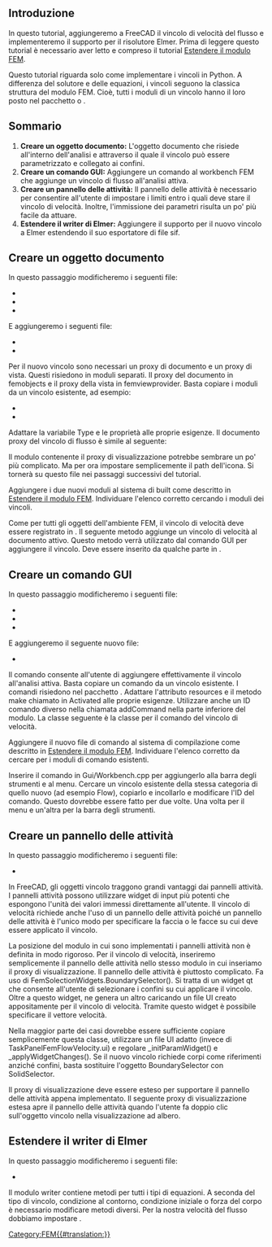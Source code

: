 <languages/>

{{TutorialInfo/it
|Topic=Aggiungere vincoli FEM 
|Level= 
|Time= 
|Author=[[User:M42kus|M42kus]]
|FCVersion=
|Files=
}}

<span id="Introduction"></span>
== Introduzione ==

In questo tutorial, aggiungeremo a FreeCAD il vincolo di velocità del flusso e implementeremo il supporto per il risolutore Elmer. Prima di leggere questo tutorial è necessario aver letto e compreso il tutorial [[Extend_FEM_Module/it| Estendere il modulo FEM]].

Questo tutorial riguarda solo come implementare i vincoli in Python. A differenza del solutore e delle equazioni, i vincoli seguono la classica struttura del modulo FEM. Cioè, tutti i moduli di un vincolo hanno il loro posto nel pacchetto {{Incode|femobjects}} o {{Incode|femviewprovider}}.

<span id="Summary"></span>
== Sommario ==

# '''Creare un oggetto documento:''' L'oggetto documento che risiede all'interno dell'analisi e attraverso il quale il vincolo può essere parametrizzato e collegato ai confini.
# '''Creare un comando GUI:''' Aggiungere un comando al workbench FEM che aggiunge un vincolo di flusso all'analisi attiva.
# '''Creare un pannello delle attività:''' Il pannello delle attività è necessario per consentire all'utente di impostare i limiti entro i quali deve stare il vincolo di velocità. Inoltre, l'immissione dei parametri risulta un po' più facile da attuare.
# '''Estendere il writer di Elmer:''' Aggiungere il supporto per il nuovo vincolo a Elmer estendendo il suo esportatore di file sif.

<span id="Create_document_object"></span>
== Creare un oggetto documento ==

In questo passaggio modificheremo i seguenti file:
* {{FileName|src/Mod/Fem/CMakeLists.txt}}
* {{FileName|src/Mod/Fem/App/CMakeLists.txt}}
* {{FileName|src/Mod/Fem/ObjectsFem.py}}

E aggiungeremo i seguenti file:
* {{FileName|src/Mod/Fem/femobjects/constraint_flowvelocity.py}}
* {{FileName|src/Mod/Fem/femviewprovider/view_constraint_flowvelocity.py}}

Per il nuovo vincolo sono necessari un proxy di documento e un proxy di vista. Questi risiedono in moduli separati. Il proxy del documento in femobjects e il proxy della vista in femviewprovider. Basta copiare i moduli da un vincolo esistente, ad esempio:
* {{FileName|femobjects/constraint_selfweight.py}}
* {{FileName|femviewprovider/view_constraint_selfweight.py}}

Adattare la variabile Type e le proprietà alle proprie esigenze. Il documento proxy del vincolo di flusso è simile al seguente:

{{Code|code=
class Proxy(FemConstraint.Proxy):
    Type = "Fem::ConstraintFlowVelocity"
    def __init__(self, obj):
        super(Proxy, self).__init__(obj)
        obj.addProperty(
            "App::PropertyFloat", "VelocityX",
            "Parameter", "Body heat flux")
        obj.addProperty(
            "App::PropertyBool", "VelocityXEnabled",
            "Parameter", "Body heat flux")
        obj.addProperty(
            "App::PropertyFloat", "VelocityY",
            "Parameter", "Body heat flux")
        obj.addProperty(
            "App::PropertyBool", "VelocityYEnabled",
            "Parameter", "Body heat flux")
        obj.addProperty(
            "App::PropertyFloat", "VelocityZ",
            "Parameter", "Body heat flux")
        obj.addProperty(
            "App::PropertyBool", "VelocityZEnabled",
            "Parameter", "Body heat flux")
        obj.addProperty(
            "App::PropertyBool", "NormalToBoundary",
            "Parameter", "Body heat flux")
}}

Il modulo contenente il proxy di visualizzazione potrebbe sembrare un po' più complicato. Ma per ora impostare semplicemente il path dell'icona. Si tornerà su questo file nei passaggi successivi del tutorial.

{{Code|code=
class ViewProxy(FemConstraint.ViewProxy):
    def getIcon(self):
        return ":/icons/fem-constraint-flow-velocity.svg"
}}

Aggiungere i due nuovi moduli al sistema di built come descritto in [[Extend_FEM_Module/it| Estendere il modulo FEM]]. Individuare l'elenco corretto cercando i moduli dei vincoli.

Come per tutti gli oggetti dell'ambiente FEM, il vincolo di velocità deve essere registrato in {{Incode|ObjectsFem.py}}. Il seguente metodo aggiunge un vincolo di velocità al documento attivo. Questo metodo verrà utilizzato dal comando GUI per aggiungere il vincolo. Deve essere inserito da qualche parte in {{Incode|ObjectsFem.py}}.

{{Code|code=
def makeConstraintFlowVelocity(name="FlowVelocity"):
    obj = FreeCAD.ActiveDocument.addObject("Fem::ConstraintPython", name)
    import femobjects.constraint_flowvelocity
    femobjects.constraint_flowvelocity.Proxy(obj)
    if FreeCAD.GuiUp:
        import femviewprovider.view_constraint_flowvelocity
        femviewprovider.view_constraint_flowvelocity.ViewProxy(obj.ViewObject)
    return obj
}}

<span id="Create_GUI_command"></span>
== Creare un comando GUI ==

In questo passaggio modificheremo i seguenti file:
* {{FileName|src/Mod/Fem/CMakeLists.txt}}
* {{FileName|src/Mod/Fem/App/CMakeLists.txt}}
* {{FileName|src/Mod/Fem/Gui/Workbench.cpp}}

E aggiungeremo il seguente nuovo file:
* {{FileName|src/Mod/Fem/femobjects/constraint_flowvelocity.py}}

Il comando consente all'utente di aggiungere effettivamente il vincolo all'analisi attiva. Basta copiare un comando da un vincolo esistente. I comandi risiedono nel pacchetto {{Incode|femviewprovider}}. Adattare l'attributo resources e il metodo make chiamato in Activated alle proprie esigenze. Utilizzare anche un ID comando diverso nella chiamata addCommand nella parte inferiore del modulo. La classe seguente è la classe per il comando del vincolo di velocità.

{{Code|code=
class Command(FemCommands.FemCommands):

    def __init__(self):
        super(Command, self).__init__()
        self.resources = {
            'Pixmap': 'fem-constraint-flow-velocity',
            'MenuText': QtCore.QT_TRANSLATE_NOOP(
                "FEM_ConstraintFlowVelocity",
                "Constraint Velocity"),
            'ToolTip': QtCore.QT_TRANSLATE_NOOP(
                "FEM_ConstraintFlowVelocity",
                "Creates a FEM constraint body heat flux")}
        self.is_active = 'with_analysis'

    def Activated(self):
        App.ActiveDocument.openTransaction(
            "Create FemConstraintFlowVelocity")
        Gui.addModule("ObjectsFem")
        Gui.doCommand(
            "FemGui.getActiveAnalysis().Member += "
            "[ObjectsFem.makeConstraintFlowVelocity()]")

Gui.addCommand('FEM_AddConstraintFlowVelocity', Command())
}}

Aggiungere il nuovo file di comando al sistema di compilazione come descritto in [[Extend_FEM_Module/it| Estendere il modulo FEM]]. Individuare l'elenco corretto da cercare per i moduli di comando esistenti.

Inserire il comando in Gui/Workbench.cpp per aggiungerlo alla barra degli strumenti e al menu. Cercare un vincolo esistente della stessa categoria di quello nuovo (ad esempio Flow), copiarlo e incollarlo e modificare l'ID del comando. Questo dovrebbe essere fatto per due volte. Una volta per il menu e un'altra per la barra degli strumenti.

<span id="Create_a_task_panel"></span>
== Creare un pannello delle attività ==

In questo passaggio modificheremo i seguenti file:
* {{FileName|src/Mod/Fem/femviewprovider/view_constraint_flowvelocity.py}}

In FreeCAD, gli oggetti vincolo traggono grandi vantaggi dai pannelli attività. I pannelli attività possono utilizzare widget di input più potenti che espongono l'unità dei valori immessi direttamente all'utente. Il vincolo di velocità richiede anche l'uso di un pannello delle attività poiché un pannello delle attività è l'unico modo per specificare la faccia o le facce su cui deve essere applicato il vincolo.

La posizione del modulo in cui sono implementati i pannelli attività non è definita in modo rigoroso. Per il vincolo di velocità, inseriremo semplicemente il pannello delle attività nello stesso modulo in cui inseriamo il proxy di visualizzazione. Il pannello delle attività è piuttosto complicato. Fa uso di FemSolectionWidgets.BoundarySelector(). Si tratta di un widget qt che consente all'utente di selezionare i confini su cui applicare il vincolo. Oltre a questo widget, ne genera un altro caricando un file UI creato appositamente per il vincolo di velocità. Tramite questo widget è possibile specificare il vettore velocità.

Nella maggior parte dei casi dovrebbe essere sufficiente copiare semplicemente questa classe, utilizzare un file UI adatto (invece di TaskPanelFemFlowVelocity.ui) e regolare _initParamWidget() e _applyWidgetChanges(). Se il nuovo vincolo richiede corpi come riferimenti anziché confini, basta sostituire l'oggetto BoundarySelector con SolidSelector.

{{Code|code=
class _TaskPanel(object):

    def __init__(self, obj):
        self._obj = obj
        self._refWidget = FemSelectionWidgets.BoundarySelector()
        # self._refWidget = FemSelectionWidgets.SolidSelector()
        self._refWidget.setReferences(obj.References)
        self._paramWidget = Gui.PySideUic.loadUi(
            App.getHomePath() + "Mod/Fem/femviewprovider/TaskPanelFemFlowVelocity.ui")
        self._initParamWidget()
        self.form = [self._refWidget, self._paramWidget]
        analysis = FemMisc.findAnalysisOfMember(obj)
        self._mesh = FemMisc.getSingleMember(analysis, "Fem::FemMeshObject")
        self._part = self._mesh.Part if self._mesh is not None else None
        self._partVisible = None
        self._meshVisible = None

    def open(self):
        if self._mesh is not None and self._part is not None:
            self._meshVisible = self._mesh.ViewObject.isVisible()
            self._partVisible = self._part.ViewObject.isVisible()
            self._mesh.ViewObject.hide()
            self._part.ViewObject.show()

    def reject(self):
        self._restoreVisibility()
        return True

    def accept(self):
        if self._obj.References != self._refWidget.references():
            self._obj.References = self._refWidget.references()
        self._applyWidgetChanges()
        self._obj.Document.recompute()
        self._restoreVisibility()
        return True

    def _restoreVisibility(self):
        if self._mesh is not None and self._part is not None:
            if self._meshVisible:
                self._mesh.ViewObject.show()
            else:
                self._mesh.ViewObject.hide()
            if self._partVisible:
                self._part.ViewObject.show()
            else:
                self._part.ViewObject.hide()

    def _initParamWidget(self):
        unit = "m/s"
        self._paramWidget.velocityXTxt.setText(
            str(self._obj.VelocityX) + unit)
        self._paramWidget.velocityYTxt.setText(
            str(self._obj.VelocityY) + unit)
        self._paramWidget.velocityZTxt.setText(
            str(self._obj.VelocityZ) + unit)
        self._paramWidget.velocityXBox.setChecked(
            not self._obj.VelocityXEnabled)
        self._paramWidget.velocityYBox.setChecked(
            not self._obj.VelocityYEnabled)
        self._paramWidget.velocityZBox.setChecked(
            not self._obj.VelocityZEnabled)
        self._paramWidget.normalBox.setChecked(
            self._obj.NormalToBoundary)

    def _applyWidgetChanges(self):
        unit = "m/s"
        self._obj.VelocityXEnabled = \
            not self._paramWidget.velocityXBox.isChecked()
        if self._obj.VelocityXEnabled:
            quantity = Units.Quantity(self._paramWidget.velocityXTxt.text())
            self._obj.VelocityX = float(quantity.getValueAs(unit))
        self._obj.VelocityYEnabled = \
            not self._paramWidget.velocityYBox.isChecked()
        if self._obj.VelocityYEnabled:
            quantity = Units.Quantity(self._paramWidget.velocityYTxt.text())
            self._obj.VelocityY = float(quantity.getValueAs(unit))
        self._obj.VelocityZEnabled = \
            not self._paramWidget.velocityZBox.isChecked()
        if self._obj.VelocityZEnabled:
            quantity = Units.Quantity(self._paramWidget.velocityZTxt.text())
            self._obj.VelocityZ = float(quantity.getValueAs(unit))
        self._obj.NormalToBoundary = self._paramWidget.normalBox.isChecked()
}}

Il proxy di visualizzazione deve essere esteso per supportare il pannello delle attività appena implementato. Il seguente proxy di visualizzazione estesa apre il pannello delle attività quando l'utente fa doppio clic sull'oggetto vincolo nella visualizzazione ad albero.

{{Code|code=
class ViewProxy(FemConstraint.ViewProxy):

    def getIcon(self):
        return ":/icons/fem-constraint-flow-velocity.svg"

    def setEdit(self, vobj, mode=0):
        task = _TaskPanel(vobj.Object)
        Gui.Control.showDialog(task)

    def unsetEdit(self, vobj, mode=0):
        Gui.Control.closeDialog()

    def doubleClicked(self, vobj):
        if Gui.Control.activeDialog():
            Gui.Control.closeDialog()
        Gui.ActiveDocument.setEdit(vobj.Object.Name)
        return True
}}

<span id="Extend_Elmer&#039;s_writer"></span>
== Estendere il writer di Elmer ==

In questo passaggio modificheremo i seguenti file:
* {{FileName|src/Mod/Fem/femsolver/elmer/writer.py}}

Il modulo writer contiene metodi per tutti i tipi di equazioni. A seconda del tipo di vincolo, condizione al contorno, condizione iniziale o forza del corpo è necessario modificare metodi diversi. Per la nostra velocità del flusso dobbiamo impostare {{Incode|_handleFlowBndConditions(...)}}.

{{Code|code=
def _handleFlowBndConditions(self):
    for obj in self._getMember("Fem::ConstraintFlowVelocity"):
        if obj.References:
            for name in obj.References[0][1]:
                if obj.VelocityXEnabled:
                    velocity = getFromUi(obj.VelocityX, "m/s", "L/T")
                    self._boundary(name, "Velocity 1", velocity)
                if obj.VelocityYEnabled:
                    velocity = getFromUi(obj.VelocityY, "m/s", "L/T")
                    self._boundary(name, "Velocity 2", velocity)
                if obj.VelocityZEnabled:
                    velocity = getFromUi(obj.VelocityZ, "m/s", "L/T")
                    self._boundary(name, "Velocity 3", velocity)
                if obj.NormalToBoundary:
                    self._boundary(name, "Normal-Tangential Velocity", True)
            self._handled(obj)
}}


[[Category:FEM{{#translation:}}]]